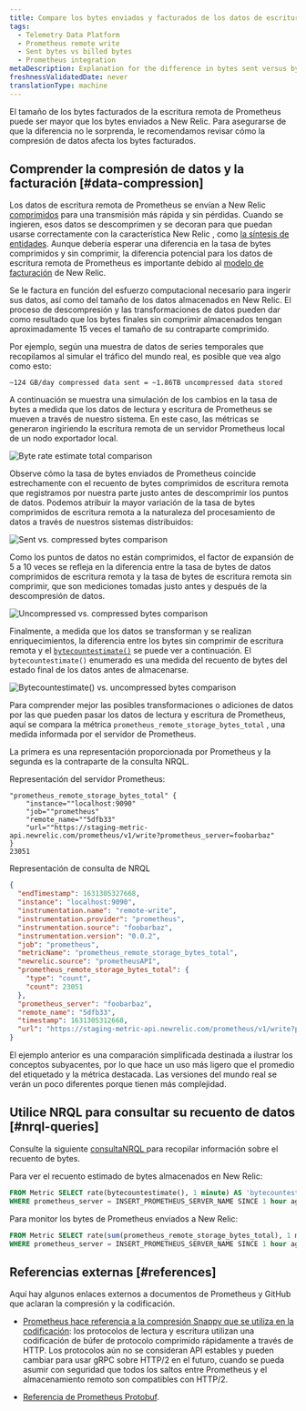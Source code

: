 ```yaml
---
title: Compare los bytes enviados y facturados de los datos de escritura remota de Prometheus
tags:
  - Telemetry Data Platform
  - Prometheus remote write
  - Sent bytes vs billed bytes
  - Prometheus integration
metaDescription: Explanation for the difference in bytes sent versus bytes stored and billed for Prometheus remote write data.
freshnessValidatedDate: never
translationType: machine
---
```


El tamaño de los bytes facturados de la escritura remota de Prometheus puede ser mayor que los bytes enviados a New Relic. Para asegurarse de que la diferencia no le sorprenda, le recomendamos revisar cómo la compresión de datos afecta los bytes facturados.

## Comprender la compresión de datos y la facturación [#data-compression]

Los datos de escritura remota de Prometheus se envían a New Relic [comprimidos](https://prometheus.io/docs/prometheus/latest/storage/#remote-storage-integrations) para una transmisión más rápida y sin pérdidas. Cuando se ingieren, esos datos se descomprimen y se decoran para que puedan usarse correctamente con la característica New Relic , como [la síntesis de entidades](/docs/new-relic-one/use-new-relic-one/core-concepts/what-entity-new-relic/#entity-synthesis). Aunque debería esperar una diferencia en la tasa de bytes comprimidos y sin comprimir, la diferencia potencial para los datos de escritura remota de Prometheus es importante debido al [modelo de facturación](/docs/accounts/accounts-billing/new-relic-one-pricing-billing/new-relic-one-pricing-billing/#usage-calculation) de New Relic.

Se le factura en función del esfuerzo computacional necesario para ingerir sus datos, así como del tamaño de los datos almacenados en New Relic. El proceso de descompresión y las transformaciones de datos pueden dar como resultado que los bytes finales sin comprimir almacenados tengan aproximadamente 15 veces el tamaño de su contraparte comprimido.

Por ejemplo, según una muestra de datos de series temporales que recopilamos al simular el tráfico del mundo real, es posible que vea algo como esto:

```
~124 GB/day compressed data sent = ~1.86TB uncompressed data stored
```

A continuación se muestra una simulación de los cambios en la tasa de bytes a medida que los datos de lectura y escritura de Prometheus se mueven a través de nuestro sistema. En este caso, las métricas se generaron ingiriendo la escritura remota de un servidor Prometheus local de un nodo exportador local.

<img title="Byte rate estimate total comparison" alt="Byte rate estimate total comparison" src="/images/infrastructure_screenshot-crop_byte-rate-estimate.webp" />

Observe cómo la tasa de bytes enviados de Prometheus coincide estrechamente con el recuento de bytes comprimidos de escritura remota que registramos por nuestra parte justo antes de descomprimir los puntos de datos. Podemos atribuir la mayor variación de la tasa de bytes comprimidos de escritura remota a la naturaleza del procesamiento de datos a través de nuestros sistemas distribuidos:

<img title="Sent vs. compressed bytes comparison" alt="Sent vs. compressed bytes comparison" src="/images/infrastructure_screenshot-crop_sent-vs-compressed-chart.webp" />

Como los puntos de datos no están comprimidos, el factor de expansión de 5 a 10 veces se refleja en la diferencia entre la tasa de bytes de datos comprimidos de escritura remota y la tasa de bytes de escritura remota sin comprimir, que son mediciones tomadas justo antes y después de la descompresión de datos.

<img title="Uncompressed vs. compressed bytes comparison" alt="Uncompressed vs. compressed bytes comparison" src="/images/infrastructure_screenshot-crop_uncompressed-vs-compressed-chart.webp" />

Finalmente, a medida que los datos se transforman y se realizan enriquecimientos, la diferencia entre los bytes sin comprimir de escritura remota y el [`bytecountestimate()`](/docs/accounts/accounts-billing/new-relic-one-pricing-billing/usage-queries-alerts/#byte-count-estimate) se puede ver a continuación. El `bytecountestimate()` enumerado es una medida del recuento de bytes del estado final de los datos antes de almacenarse.

<img title="Bytecountestimate() vs. uncompressed bytes comparison" alt="Bytecountestimate() vs. uncompressed bytes comparison" src="/images/infrastructure_screenshot-crop_count-estimate-vs-uncompressed-chart.webp" />

Para comprender mejor las posibles transformaciones o adiciones de datos por las que pueden pasar los datos de lectura y escritura de Prometheus, aquí se compara la métrica `prometheus_remote_storage_bytes_total` , una medida informada por el servidor de Prometheus.

La primera es una representación proporcionada por Prometheus y la segunda es la contraparte de la consulta NRQL.

Representación del servidor Prometheus:

```promql
"prometheus_remote_storage_bytes_total" {
	"instance=""localhost:9090"
	"job=""prometheus"
	"remote_name=""5dfb33"
	"url=""https://staging-metric-api.newrelic.com/prometheus/v1/write?prometheus_server=foobarbaz"
}
23051
```

Representación de consulta de NRQL

```json
{
  "endTimestamp": 1631305327668,
  "instance": "localhost:9090",
  "instrumentation.name": "remote-write",
  "instrumentation.provider": "prometheus",
  "instrumentation.source": "foobarbaz",
  "instrumentation.version": "0.0.2",
  "job": "prometheus",
  "metricName": "prometheus_remote_storage_bytes_total",
  "newrelic.source": "prometheusAPI",
  "prometheus_remote_storage_bytes_total": {
    "type": "count",
    "count": 23051
  },
  "prometheus_server": "foobarbaz",
  "remote_name": "5dfb33",
  "timestamp": 1631305312668,
  "url": "https://staging-metric-api.newrelic.com/prometheus/v1/write?prometheus_server=foobarbaz"
}
```

<Callout variant="tip">
  El ejemplo anterior es una comparación simplificada destinada a ilustrar los conceptos subyacentes, por lo que hace un uso más ligero que el promedio del etiquetado y la métrica destacada. Las versiones del mundo real se verán un poco diferentes porque tienen más complejidad.
</Callout>

## Utilice NRQL para consultar su recuento de datos [#nrql-queries]

Consulte la siguiente [consultaNRQL ](/docs/query-your-data/nrql-new-relic-query-language/get-started/introduction-nrql-new-relics-query-language/)para recopilar información sobre el recuento de bytes.

Para ver el recuento estimado de bytes almacenados en New Relic:

```sql
FROM Metric SELECT rate(bytecountestimate(), 1 minute) AS 'bytecountestimate()' 
WHERE prometheus_server = INSERT_PROMETHEUS_SERVER_NAME SINCE 1 hour ago TIMESERIES AUTO
```

Para monitor los bytes de Prometheus enviados a New Relic:

```sql
FROM Metric SELECT rate(sum(prometheus_remote_storage_bytes_total), 1 minute)  AS 'Prometheus sent bytes rate' 
WHERE prometheus_server = INSERT_PROMETHEUS_SERVER_NAME SINCE 1 hour ago TIMESERIES AUTO
```

## Referencias externas [#references]

Aquí hay algunos enlaces externos a documentos de Prometheus y GitHub que aclaran la compresión y la codificación.

* [Prometheus hace referencia a la compresión Snappy que se utiliza en la codificación](https://prometheus.io/docs/prometheus/latest/storage/#overview): los protocolos de lectura y escritura utilizan una codificación de búfer de protocolo comprimido rápidamente a través de HTTP. Los protocolos aún no se consideran API estables y pueden cambiar para usar gRPC sobre HTTP/2 en el futuro, cuando se pueda asumir con seguridad que todos los saltos entre Prometheus y el almacenamiento remoto son compatibles con HTTP/2.

* [Referencia de Prometheus Protobuf](https://github.com/prometheus/prometheus/blob/main/prompb/types.proto#L58-L64).